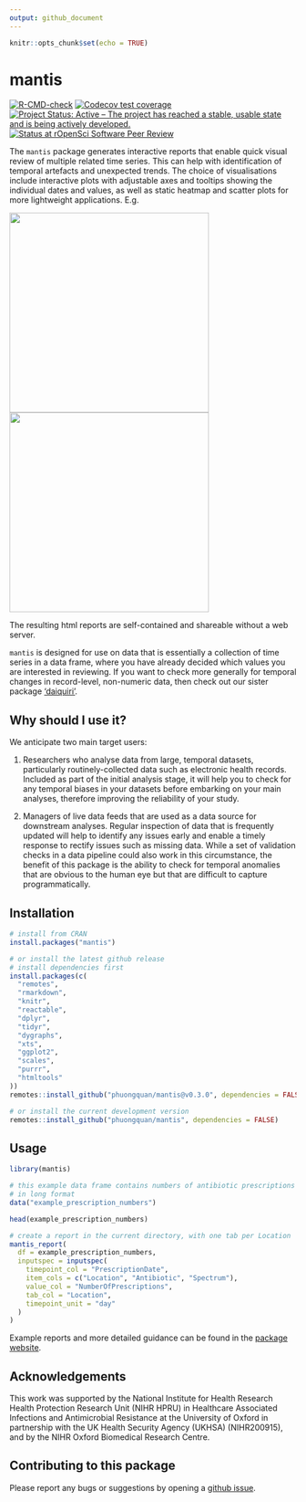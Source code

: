 ```yaml
---
output: github_document
---
```


<!-- README.md is generated from README.Rmd. Please edit that file -->

```r
knitr::opts_chunk$set(echo = TRUE)
```

# mantis

<!-- badges: start -->
[![R-CMD-check](https://github.com/phuongquan/mantis/actions/workflows/R-CMD-check.yaml/badge.svg)](https://github.com/phuongquan/mantis/actions/workflows/R-CMD-check.yaml)
[![Codecov test coverage](https://codecov.io/gh/phuongquan/mantis/graph/badge.svg)](https://app.codecov.io/gh/phuongquan/mantis)
[![Project Status: Active – The project has reached a stable, usable state and is being actively developed.](https://www.repostatus.org/badges/latest/active.svg)](https://www.repostatus.org/#active)
[![Status at rOpenSci Software Peer Review](https://badges.ropensci.org/710_status.svg)](https://github.com/ropensci/software-review/issues/710)
<!-- badges: end -->


The `mantis` package generates interactive reports that enable quick visual
review of multiple related time series. This can help with identification of
temporal artefacts and unexpected trends. The choice of visualisations include
interactive plots with adjustable axes and tooltips showing the individual dates
and values, as well as static heatmap and scatter plots for more lightweight
applications. E.g.

<img src="man/figures/example_prescription_numbers_interactive.png" width="350" /><img src="man/figures/example_prescription_numbers_heatmap.png" width="350" />

The resulting html reports are self-contained and shareable without a web server.

`mantis` is designed for use on data that is essentially a collection of time
series in a data frame, where you have already decided which values you are
interested in reviewing. If you want to check more generally for temporal
changes in record-level, non-numeric data, then check out our sister package
['daiquiri'](https://ropensci.github.io/daiquiri/index.html).

## Why should I use it?

We anticipate two main target users:

1. Researchers who analyse data from large, temporal datasets, particularly
routinely-collected data such as electronic health records. Included as part of
the initial analysis stage, it will help you to check for any temporal biases in
your datasets before embarking on your main analyses, therefore improving the
reliability of your study.

2. Managers of live data feeds that are used as a data source for downstream
analyses. Regular inspection of data that is frequently updated will help to
identify any issues early and enable a timely response to rectify issues such as
missing data. While a set of validation checks in a data pipeline could also
work in this circumstance, the benefit of this package is the ability to check
for temporal anomalies that are obvious to the human eye but that are difficult
to capture programmatically.

## Installation

```r
# install from CRAN
install.packages("mantis")

# or install the latest github release
# install dependencies first
install.packages(c(
  "remotes",
  "rmarkdown",
  "knitr",
  "reactable",
  "dplyr",
  "tidyr",
  "dygraphs",
  "xts",
  "ggplot2",
  "scales",
  "purrr",
  "htmltools"
))
remotes::install_github("phuongquan/mantis@v0.3.0", dependencies = FALSE)

# or install the current development version
remotes::install_github("phuongquan/mantis", dependencies = FALSE)
```

## Usage

```r
library(mantis)

# this example data frame contains numbers of antibiotic prescriptions 
# in long format
data("example_prescription_numbers")

head(example_prescription_numbers)
```

```r
# create a report in the current directory, with one tab per Location
mantis_report(
  df = example_prescription_numbers,
  inputspec = inputspec(
    timepoint_col = "PrescriptionDate",
    item_cols = c("Location", "Antibiotic", "Spectrum"),
    value_col = "NumberOfPrescriptions",
    tab_col = "Location",
    timepoint_unit = "day"
  )
)
```

Example reports and more detailed guidance can be found in the [package website](https://phuongquan.github.io/mantis/index.html).


## Acknowledgements

This work was supported by the National Institute for Health Research Health
Protection Research Unit (NIHR HPRU) in Healthcare Associated Infections and
Antimicrobial Resistance at the University of Oxford in partnership with the UK
Health Security Agency (UKHSA) (NIHR200915), and by the NIHR Oxford Biomedical
Research Centre.


## Contributing to this package

Please report any bugs or suggestions by opening a [github
issue](https://github.com/phuongquan/mantis/issues).
